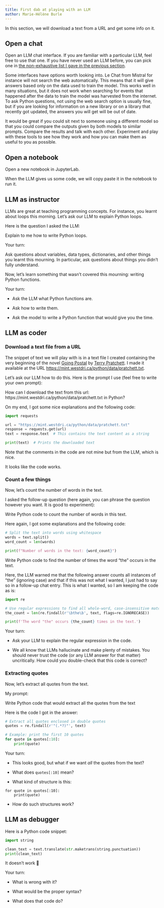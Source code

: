 ```yaml
---
title: First dab at playing with an LLM
author: Marie-Hélène Burle
---
```


:::{.def}

In this section, we will download a text from a URL and get some info on it.

:::

## Open a chat

Open an LLM chat interface. If you are familiar with a particular LLM, feel free to use that one. If you have never used an LLM before, you can pick one in [the non-exhaustive list I gave in the previous section](llm_why.html#which-llm-to-use).

Some interfaces have options worth looking into. Le Chat from Mistral for instance will not search the web automatically. This means that it will give answers based only on the data used to train the model. This works well in many situations, but it does not work when searching for events that happened after the data to train the model was harvested from the internet. To ask Python questions, not using the web search option is usually fine, but if you are looking for information on a new library or on a library that recently got updated, the answers you will get will be out of date.

It would be great if you could sit next to someone using a different model so that you could compare the outputs given by both models to similar prompts. Compare the results and talk with each other. Experiment and play with these tools to see how they work and how you can make them as useful to you as possible.

## Open a notebook

Open a new notebook in JupyterLab.

When the LLM gives us some code, we will copy paste it in the notebook to run it.

## LLM as instructor

LLMs are great at teaching programming concepts. For instance, you learnt about loops this morning. Let's ask our LLM to explain Python loops.

Here is the question I asked the LLM:

:::{.llm}

Explain to me how to write Python loops.

:::

:::{.exo}

:::{.yourturn}

Your turn:

:::

Ask questions about variables, data types, dictionaries, and other things you learnt this mourning. In particular, ask questions about things you didn't fully understand.

:::

Now, let's learn something that wasn't covered this mourning: writing Python functions.

:::{.exo}

:::{.yourturn}

Your turn:

:::

- Ask the LLM what Python functions are.

- Ask how to write them.

- Ask the model to write a Python function that would give you the time.

:::

<!-- ```{python} -->
<!-- from datetime import datetime -->

<!-- def get_current_time(): -->
<!--     # Get the current local time -->
<!--     now = datetime.now() -->
<!--     # Format the time as HH:MM:SS -->
<!--     return now.strftime("%H:%M:%S") -->

<!-- # Example usage: -->
<!-- print("The current time is:", get_current_time()) -->
<!-- ``` -->

## LLM as coder

### Download a text file from a URL

The snippet of text we will play with is in a text file I created containing the very beginning of the novel [Going Postal](https://en.wikipedia.org/wiki/Going_Postal) by [Terry Pratchett](https://en.wikipedia.org/wiki/Terry_Pratchett). I made it available at the URL <https://mint.westdri.ca/python/data/pratchett.txt>.

Let's ask our LLM how to do this. Here is the prompt I use (feel free to write your own prompt):

:::{.llm}

How can I download the text from this url: https://mint.westdri.ca/python/data/pratchett.txt in Python?

:::

On my end, I got some nice explanations and the following code:

```python
import requests

url = "https://mint.westdri.ca/python/data/pratchett.txt"
response = requests.get(url)
text = response.text  # This contains the text content as a string

print(text)  # Prints the downloaded text
```

:::{.note}

Note that the comments in the code are not mine but from the LLM, which is nice.

:::

It looks like the code works.

### Count a few things

Now, let's count the number of words in the text.

I asked the follow-up question (here again, you can phrase the question however you want. It is good to experiment):

:::{.llm}

Write Python code to count the number of words in this text.

:::

Here again, I got some explanations and the following code:

```python
# Split the text into words using whitespace
words = text.split()
word_count = len(words)

print(f"Number of words in the text: {word_count}")
```

:::{.llm}

Write Python code to find the number of times the word "the" occurs in the text.

:::

Here, the LLM warned me that the following answer counts all instances of "the" (ignoring case) and that if this was not what I wanted, I just had to say so in a follow-up chat entry. This is what I wanted, so I am keeping the code as is:

```python
import re

# Use regular expressions to find all whole-word, case-insensitive matches of "the"
the_count = len(re.findall(r'\bthe\b', text, flags=re.IGNORECASE))

print(f'The word "the" occurs {the_count} times in the text.')
```

:::{.exo}

:::{.yourturn}

Your turn:

:::

- Ask your LLM to explain the regular expression in the code.

- We all know that LLMs hallucinate and make plenty of mistakes. You should never trust the code (or any LLM answer for that matter) uncritically. How could you double-check that this code is correct?

:::

<!-- - try a different model -->
<!-- - how many words are there in the first sentence? (then count to confirm) -->

### Extracting quotes

Now, let's extract all quotes from the text.

My prompt:

:::{.llm}

Write Python code that would extract all the quotes from the text

:::

Here is the code I got in the answer:

```python
# Extract all quotes enclosed in double quotes
quotes = re.findall(r'"(.*?)"', text)

# Example: print the first 10 quotes
for quote in quotes[:10]:
    print(quote)
```

:::{.exo}

:::{.yourturn}

Your turn:

:::

- This looks good, but what if we want *all* the quotes from the text?

- What does `quotes[:10]` mean?

- What kind of structure is this:

```.python
for quote in quotes[:10]:
    print(quote)
```

- How do such structures work?

:::

## LLM as debugger

Here is a Python code snippet:

```python
import string

clean_text = text.translate(str.maketrans(string.punctuation))
print(clean_text)
```

It doesn't work 🙁

:::{.exo}

:::{.yourturn}

Your turn:

:::

- What is wrong with it?

- What would be the proper syntax?

- What does that code do?

:::

<!-- ```{python} -->

<!-- clean_text = text.translate(str.maketrans('', '', string.punctuation)) -->
<!-- print(clean_text) -->
<!-- ``` -->
<!-- ``` -->

